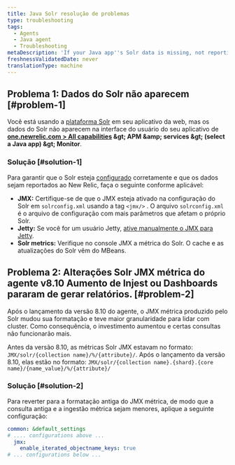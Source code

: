 ```yaml
---
title: Java Solr resolução de problemas
type: troubleshooting
tags:
  - Agents
  - Java agent
  - Troubleshooting
metaDescription: 'If your Java app''s Solr data is missing, not reporting to New Relic, or too much data is being reported, follow these troubleshooting steps to ensure Solr is configured correctly.'
freshnessValidatedDate: never
translationType: machine
---
```


## Problema 1: Dados do Solr não aparecem [#problem-1]

Você está usando a [plataforma Solr](http://lucene.apache.org/solr/) em seu aplicativo da web, mas os dados do Solr não aparecem na interface do usuário <InlinePopover type="apm" />do seu aplicativo de <DNT>**[one.newrelic.com &gt; All capabilities](https://one.newrelic.com/all-capabilities) &amp;gt; APM &amp;amp; services &amp;gt; (select a Java app) &amp;gt; Monitor**</DNT>.

### Solução [#solution-1]

Para garantir que o Solr esteja [configurado](/docs/agents/java-agent/getting-started/compatibility-requirements-java-agent#other) corretamente e que os dados sejam reportados ao New Relic, faça o seguinte conforme aplicável:

* <DNT>**JMX:**</DNT> Certifique-se de que o JMX esteja ativado na configuração do Solr em `solrconfig.xml` usando a tag `<jmx/>` . O arquivo `solrconfig.xml` é o arquivo de configuração com mais parâmetros que afetam o próprio Solr.
* <DNT>**Jetty:**</DNT> Se você for um usuário Jetty, [ative manualmente o JMX para Jetty](https://wiki.eclipse.org/Jetty/Tutorial/JMX#Enabling_JMXConnectorServer_for_Remote_Access).
* <DNT>**Solr metrics:**</DNT> Verifique no console JMX a métrica do Solr. O cache e as atualizações do Solr vêm do MBeans.

## Problema 2: Alterações Solr JMX métrica do agente v8.10 Aumento de Injest ou Dashboards pararam de gerar relatórios. [#problem-2]

Após o lançamento da versão 8.10 do agente, o JMX métrica produzido pelo Solr mudou sua formatação e teve maior granularidade para lidar com cluster. Como consequência, o investimento aumentou e certas consultas não funcionarão mais.

Antes da versão 8.10, as métricas Solr JMX estavam no formato: `JMX/solr/{collection name}/%/{attribute}/`. Após o lançamento da versão 8.10, elas estão no formato: `JMX/solr/{collection name}.{shard}.{core name}/{name_value}/%/{attribute}/`

### Solução [#solution-2]

Para reverter para a formatação antiga do JMX métrica, de modo que a consulta antiga e a ingestão métrica sejam menores, aplique a seguinte configuração:

```yml
common: &default_settings
# .... configurations above ...
  jmx:
    enable_iterated_objectname_keys: true
# ... configurations below ...
```
